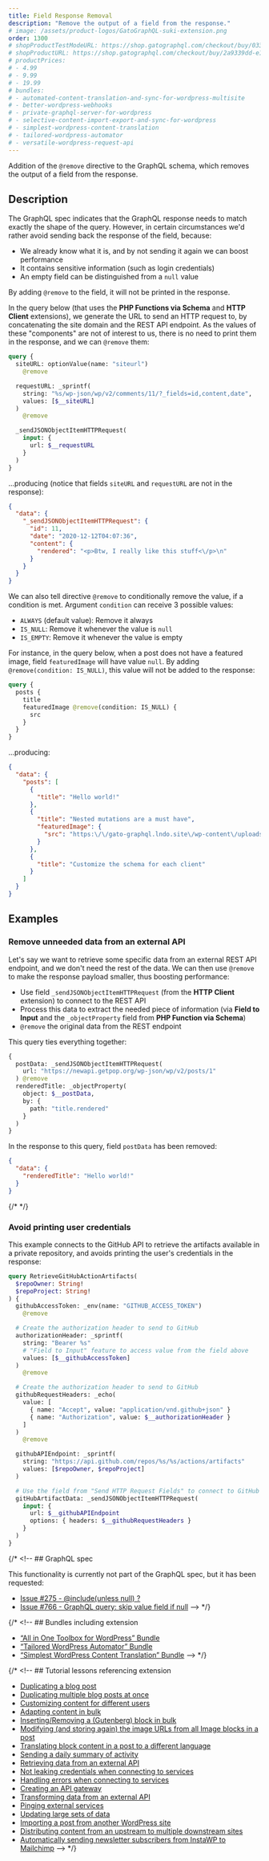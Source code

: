 ```yaml
---
title: Field Response Removal
description: "Remove the output of a field from the response."
# image: /assets/product-logos/GatoGraphQL-suki-extension.png
order: 1300
# shopProductTestModeURL: https://shop.gatographql.com/checkout/buy/0337e5a2-6824-4936-a39f-d04b73826d36
# shopProductURL: https://shop.gatographql.com/checkout/buy/2a9339dd-e1bd-4707-81e3-23f210549a18
# productPrices:
# - 4.99
# - 9.99
# - 19.99
# bundles:
# - automated-content-translation-and-sync-for-wordpress-multisite
# - better-wordpress-webhooks
# - private-graphql-server-for-wordpress
# - selective-content-import-export-and-sync-for-wordpress
# - simplest-wordpress-content-translation
# - tailored-wordpress-automator
# - versatile-wordpress-request-api
---
```


Addition of the `@remove` directive to the GraphQL schema, which removes the output of a field from the response.

## Description

The GraphQL spec indicates that the GraphQL response needs to match exactly the shape of the query. However, in certain circumstances we'd rather avoid sending back the response of the field, because:

- We already know what it is, and by not sending it again we can boost performance
- It contains sensitive information (such as login credentials)
- An empty field can be distinguished from a `null` value

By adding `@remove` to the field, it will not be printed in the response.

In the query below (that uses the **PHP Functions via Schema** and **HTTP Client** extensions), we generate the URL to send an HTTP request to, by concatenating the site domain and the REST API endpoint. As the values of these "components" are not of interest to us, there is no need to print them in the response, and we can `@remove` them:

```graphql
query {
  siteURL: optionValue(name: "siteurl")
    @remove

  requestURL: _sprintf(
    string: "%s/wp-json/wp/v2/comments/11/?_fields=id,content,date",
    values: [$__siteURL]
  )
    @remove

  _sendJSONObjectItemHTTPRequest(
    input: {
      url: $__requestURL
    }
  )
}
```

...producing (notice that fields `siteURL` and `requestURL` are not in the response):

```json
{
  "data": {
    "_sendJSONObjectItemHTTPRequest": {
      "id": 11,
      "date": "2020-12-12T04:07:36",
      "content": {
        "rendered": "<p>Btw, I really like this stuff<\/p>\n"
      }
    }
  }
}
```

We can also tell directive `@remove` to conditionally remove the value, if a condition is met. Argument `condition` can receive 3 possible values:

- `ALWAYS` (default value): Remove it always
- `IS_NULL`: Remove it whenever the value is `null`
- `IS_EMPTY`: Remove it whenever the value is empty

For instance, in the query below, when a post does not have a featured image, field `featuredImage` will have value `null`. By adding `@remove(condition: IS_NULL)`, this value will not be added to the response:

```graphql
query {
  posts {
    title
    featuredImage @remove(condition: IS_NULL) {
      src
    }
  }
}
```

...producing:

```json
{
  "data": {
    "posts": [
      {
        "title": "Hello world!"
      },
      {
        "title": "Nested mutations are a must have",
        "featuredImage": {
          "src": "https:\/\/gato-graphql.lndo.site\/wp-content\/uploads\/2022\/05\/graphql-voyager-public.jpg"
        }
      },
      {
        "title": "Customize the schema for each client"
      }
    ]
  }
}
```

## Examples

### Remove unneeded data from an external API

Let's say we want to retrieve some specific data from an external REST API endpoint, and we don't need the rest of the data. We can then use `@remove` to make the response payload smaller, thus boosting performance:

- Use field `_sendJSONObjectItemHTTPRequest` (from the **HTTP Client** extension) to connect to the REST API
- Process this data to extract the needed piece of information (via **Field to Input** and the `_objectProperty` field from **PHP Function via Schema**)
- `@remove` the original data from the REST endpoint

This query ties everything together:

```graphql
{
  postData: _sendJSONObjectItemHTTPRequest(
    url: "https://newapi.getpop.org/wp-json/wp/v2/posts/1"
  ) @remove
  renderedTitle: _objectProperty(
    object: $__postData,
    by: {
      path: "title.rendered"
    }
  )
}
```

In the response to this query, field `postData` has been removed:

```json
{
  "data": {
    "renderedTitle": "Hello world!"
  }
}
```

{/* <!-- **Please notice:** `@remove` takes place at the very end of the resolution of all the fields under the same node. That's why, in the query above, the field `renderedTitle` is processed before field `postData` is `@remove`d. --> */}

### Avoid printing user credentials

This example connects to the GitHub API to retrieve the artifacts available in a private repository, and avoids printing the user's credentials in the response:

```graphql
query RetrieveGitHubActionArtifacts(
  $repoOwner: String!
  $repoProject: String!
) {
  githubAccessToken: _env(name: "GITHUB_ACCESS_TOKEN")
    @remove

  # Create the authorization header to send to GitHub
  authorizationHeader: _sprintf(
    string: "Bearer %s"
    # "Field to Input" feature to access value from the field above
    values: [$__githubAccessToken]
  )
    @remove

  # Create the authorization header to send to GitHub
  githubRequestHeaders: _echo(
    value: [
      { name: "Accept", value: "application/vnd.github+json" }
      { name: "Authorization", value: $__authorizationHeader }
    ]
  )
    @remove

  githubAPIEndpoint: _sprintf(
    string: "https://api.github.com/repos/%s/%s/actions/artifacts"
    values: [$repoOwner, $repoProject]
  )

  # Use the field from "Send HTTP Request Fields" to connect to GitHub
  gitHubArtifactData: _sendJSONObjectItemHTTPRequest(
    input: {
      url: $__githubAPIEndpoint
      options: { headers: $__githubRequestHeaders }
    }
  )
}
```

{/* <!-- ## GraphQL spec

This functionality is currently not part of the GraphQL spec, but it has been requested:

- <a href="https://github.com/graphql/graphql-spec/issues/275#issuecomment-338538911" target="_blank">Issue #275 - @include(unless null) ?</a>
- <a href="https://github.com/graphql/graphql-spec/issues/766" target="_blank">Issue #766 - GraphQL query: skip value field if null</a> --> */}

{/* <!-- ## Bundles including extension

- [“All in One Toolbox for WordPress” Bundle](/bundles/all-in-one-toolbox-for-wordpress)
- [“Tailored WordPress Automator” Bundle](/bundles/tailored-wordpress-automator)
- [“Simplest WordPress Content Translation” Bundle](/bundles/simplest-wordpress-content-translation) --> */}

{/* <!-- ## Tutorial lessons referencing extension

- [Duplicating a blog post](../../tutorial/duplicating-a-blog-post)
- [Duplicating multiple blog posts at once](../../tutorial/duplicating-multiple-blog-posts-at-once)
- [Customizing content for different users](../../tutorial/customizing-content-for-different-users)
- [Adapting content in bulk](../../tutorial/adapting-content-in-bulk)
- [Inserting/Removing a (Gutenberg) block in bulk](../../tutorial/inserting-removing-a-gutenberg-block-in-bulk)
- [Modifying (and storing again) the image URLs from all Image blocks in a post](../../tutorial/modifying-and-storing-again-the-image-urls-from-all-image-blocks-in-a-post)
- [Translating block content in a post to a different language](../../tutorial/translating-block-content-in-a-post-to-a-different-language)
- [Sending a daily summary of activity](../../tutorial/sending-a-daily-summary-of-activity)
- [Retrieving data from an external API](../../tutorial/retrieving-data-from-an-external-api)
- [Not leaking credentials when connecting to services](../../tutorial/not-leaking-credentials-when-connecting-to-services)
- [Handling errors when connecting to services](../../tutorial/handling-errors-when-connecting-to-services)
- [Creating an API gateway](../../tutorial/creating-an-api-gateway)
- [Transforming data from an external API](../../tutorial/transforming-data-from-an-external-api)
- [Pinging external services](../../tutorial/pinging-external-services)
- [Updating large sets of data](../../tutorial/updating-large-sets-of-data)
- [Importing a post from another WordPress site](../../tutorial/importing-a-post-from-another-wordpress-site)
- [Distributing content from an upstream to multiple downstream sites](../../tutorial/distributing-content-from-an-upstream-to-multiple-downstream-sites)
- [Automatically sending newsletter subscribers from InstaWP to Mailchimp](../../tutorial/automatically-sending-newsletter-subscribers-from-instawp-to-mailchimp) --> */}
